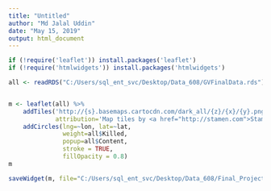 ---
title: "Untitled"
author: "Md Jalal Uddin"
date: "May 15, 2019"
output: html_document
---

```{r}
if (!require('leaflet')) install.packages('leaflet')
if (!require('htmlwidgets')) install.packages('htmlwidgets')

all <- readRDS("C:/Users/sql_ent_svc/Desktop/Data_608/GVFinalData.rds")


m <- leaflet(all) %>%
    addTiles('http://{s}.basemaps.cartocdn.com/dark_all/{z}/{x}/{y}.png', 
             attribution='Map tiles by <a href="http://stamen.com">Stamen Design</a>, <a href="http://creativecommons.org/licenses/by/3.0">CC BY 3.0</a> &mdash; Map data &copy; <a href="http://www.openstreetmap.org/copyright">OpenStreetMap</a>') %>%  # Add default OpenStreetMap map tiles
    addCircles(lng=~lon, lat=~lat, 
               weight=all$Killed,
               popup=all$Content,
               stroke = TRUE, 
               fillOpacity = 0.8) 
m

saveWidget(m, file="C:/Users/sql_ent_svc/Desktop/Data_608/Final_Project/GVfile.html")

```

